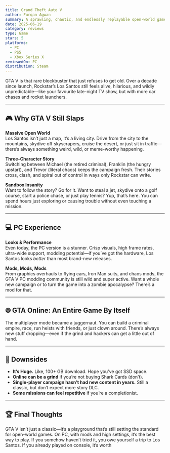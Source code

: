 ```yaml
---
title: Grand Theft Auto V
author: Furqan Agwan
summary: A sprawling, chaotic, and endlessly replayable open-world game that sets the bar for sandbox action. Still worth playing, even years after launch.
date: 2025-06-19
category: reviews
type: Game
stars: 5
platforms:
  - PC
  - PS5
  - Xbox Series X
reviewedOn: PC
distribution: Steam
---
```


GTA V is that rare blockbuster that just refuses to get old. Over a decade since launch, Rockstar’s Los Santos still feels alive, hilarious, and wildly unpredictable—like your favourite late-night TV show, but with more car chases and rocket launchers.

---

## 🎮 Why GTA V Still Slaps

**Massive Open World**  
Los Santos isn’t just a map, it’s a living city. Drive from the city to the mountains, skydive off skyscrapers, cruise the desert, or just sit in traffic—there’s always something weird, wild, or meme-worthy happening.

**Three-Character Story**  
Switching between Michael (the retired criminal), Franklin (the hungry upstart), and Trevor (literal chaos) keeps the campaign fresh. Their stories cross, clash, and spiral out of control in ways only Rockstar can write.

**Sandbox Insanity**  
Want to follow the story? Go for it. Want to steal a jet, skydive onto a golf course, start a police chase, or just play tennis? Yup, that’s here. You can spend hours just exploring or causing trouble without even touching a mission.

---

## 💻 PC Experience

**Looks & Performance**  
Even today, the PC version is a stunner. Crisp visuals, high frame rates, ultra-wide support, modding potential—if you’ve got the hardware, Los Santos looks *better* than most brand-new releases.

**Mods, Mods, Mods**  
From graphics overhauls to flying cars, Iron Man suits, and chaos mods, the GTA V PC modding community is still wild and super active. Want a whole new campaign or to turn the game into a zombie apocalypse? There’s a mod for that.

---

## 🌐 GTA Online: An Entire Game By Itself

The multiplayer mode became a juggernaut. You can build a criminal empire, race, run heists with friends, or just clown around. There’s always new stuff dropping—even if the grind and hackers can get a little out of hand.

---

## 🚦 Downsides

- **It’s Huge.** Like, 100+ GB download. Hope you’ve got SSD space.
- **Online can be a grind** if you’re not buying Shark Cards (don’t).
- **Single-player campaign hasn’t had new content in years.** Still a classic, but don’t expect more story DLC.
- **Some missions can feel repetitive** if you’re a completionist.

---

## 🏆 Final Thoughts

GTA V isn’t just a classic—it’s a playground that’s still setting the standard for open-world games. On PC, with mods and high settings, it’s the best way to play. If you somehow haven’t tried it, you owe yourself a trip to Los Santos. If you already played on console, it’s worth
